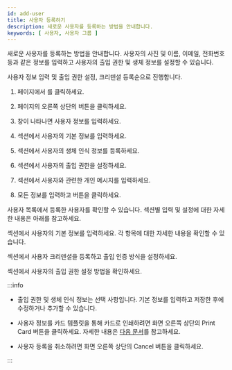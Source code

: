 ```yaml
---
id: add-user
title: 사용자 등록하기
description: 새로운 사용자를 등록하는 방법을 안내합니다.
keywords: [ 사용자, 사용자 그룹 ]
---
```


새로운 사용자를 등록하는 방법을 안내합니다. 사용자의 사진 및 이름, 이메일, 전화번호 등과 같은 정보를 입력하고 사용자의 출입 권한 및 생체 정보를 설정할 수 있습니다.

사용자 정보 입력 및 출입 권한 설정, 크리덴셜 등록순으로 진행합니다.

1. <Cmd sid='shell.header.launcher' /> 페이지에서 <Cmd sid='shell.header.user' />를 클릭하세요.

1. <Cmd sid='shell.header.user' /> 페이지의 오른쪽 상단의 <Cmd sid='team.user.newUser' /> 버튼을 클릭하세요.

1. <Cmd sid='team.user.newUser' /> 창이 나타나면 사용자 정보를 입력하세요.

1. <Cmd sid='team.user.information' /> 섹션에서 사용자의 기본 정보를 입력하세요.

1. <Cmd sid='team.user.credential.title' /> 섹션에서 사용자의 생체 인식 정보를 등록하세요.

1. <Cmd sid='team.user.permission.title' /> 섹션에서 사용자의 출입 권한을 설정하세요.

1. <Cmd sid='common.advanced' product='2' /> 섹션에서 사용자와 관련한 개인 메시지를 입력하세요.

1. 모든 정보를 입력하고 <Cmd sid='common.save' /> 버튼을 클릭하세요.

사용자 목록에서 등록한 사용자를 확인할 수 있습니다. 섹션별 입력 및 설정에 대한 자세한 내용은 아래를 참고하세요.

<NextStep notitle>
<NextItem to='add-user-basic-info'>

<Cmd sid='team.user.information' /> 섹션에서 사용자의 기본 정보를 입력하세요. 각 항목에 대한 자세한 내용을 확인할 수 있습니다.

</NextItem>
<NextItem to='enroll-credential'>

<Cmd sid='team.user.credential.title' /> 섹션에서 사용자 크리덴셜을 등록하고 출입 인증 방식을 설정하세요.

</NextItem>
<NextItem to='set-permission'>

<Cmd sid='team.user.permission.title' /> 섹션에서 사용자의 출입 권한 설정 방법을 확인하세요.

</NextItem>
</NextStep>

:::info

* 출입 권한 및 생체 인식 정보는 선택 사항입니다. 기본 정보를 입력하고 저장한 후에 수정하거나 추가할 수 있습니다.

* 사용자 정보를 카드 템플릿을 통해 카드로 인쇄하려면 화면 오른쪽 상단의 <Cmd>Print Card</Cmd> 버튼을 클릭하세요. 자세한 내용은 [다음 문서](#)를 참고하세요.

* 사용자 등록을 취소하려면 화면 오른쪽 상단의 <Cmd>Cancel</Cmd> 버튼을 클릭하세요.

:::